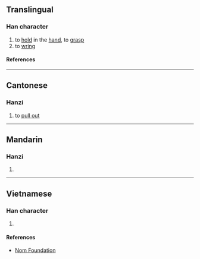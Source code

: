 {{character info/new}}
==Translingual==

===Han character===
{{Han char|rn=64|rad=手|as=12|sn=15|four=|canj=QMUA|ids=⿰扌朁}}

# to [[hold]] in the [[hand]], to [[grasp]]
# to [[wring]]

====References====
{{Han ref|kx=0453.310|dkj=12687|dj=0803.140|hdz=31956.010|uh=648D}}

----

==Cantonese==

===Hanzi===
{{yue-hanzi|jyut=[[cim4]]|y=chim4}}

# to [[pull out]]

----

==Mandarin==

===Hanzi===
{{cmn-hanzi|pin=[[zǎn]] ([[zan3]]), [[xián]] ([[xian2]])|wg=tsan<sup>3</sup>, hsien<sup>2</sup>}}

# {{defn|lang=cmn|sort=手12}}

----

==Vietnamese==

===Han character===
{{vi-readings|rs=手12|reading=tròm}}

# {{defn|lang=vi|sort=手12}}

====References====
* [http://nomfoundation.org/common/nom_details.php?codepoint=648d Nom Foundation]